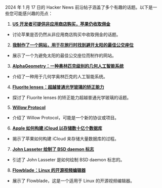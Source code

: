 2024 年 1 月 17 日的 Hacker News 前沿帖子涵盖了多个有趣的话题。以下是一些您可能感兴趣的亮点：

1. **[US 开发者可提供非应用商店购买，苹果仍收取佣金](https://www.macrumors.com/2024/01/16/us-app-store-alternative-purchase-option/)**

- 讨论苹果是否仍然从非应用商店购买中收取佣金的话题。

2. **[我制作了一个网站，用于在旅行时找到避开太阳的最佳公交座位](https://sitinshade.com/)**

- 展示了一个为避免太阳的最佳公交座位而制作的网站。

3. **[AlphaGeometry：一种奥林匹克级别的几何人工智能系统](https://deepmind.google/discover/blog/alphageometry-an-olympiad-level-ai-system-for-geometry/)**

- 介绍了一种用于几何学奥林匹克的人工智能系统。

4. **[Fluorite lenses：超越普通光学玻璃的矫正能力](https://global.canon/en/c-museum/special/exhibition2.html)**

- 探讨了 Fluorite lenses 的矫正能力超越普通光学玻璃的话题。

5. **[Willow Protocol](https://willowprotocol.org/)**

- 介绍了 Willow Protocol，可能是一个新的协议或项目。

6. **[Apple 如何构建 iCloud 以存储数十亿个数据库](https://read.engineerscodex.com/p/how-apple-built-icloud-to-store-billions)**

- 揭示了苹果如何构建 iCloud 来存储大量数据库的过程。

7. **[John Lasseter 绘制了 BSD daemon 标志](https://www.jacobelder.com/2024/01/17/director-of-toy-story-also-drew-bsd-daemon.html)**

- 引述了 John Lasseter 是如何绘制 BSD daemon 标志的。

8. **[Flowblade：Linux 的开源视频编辑器](https://jliljebl.github.io/flowblade/)**

- 展示了 Flowblade，这是一个适用于 Linux 的开源视频编辑器。
